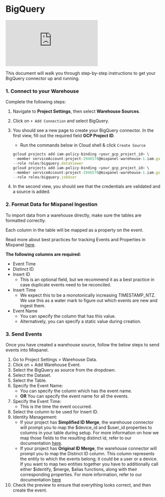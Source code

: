 # BigQuery

<div style={{position: 'relative', 'padding-bottom': '64.90384615384616%', height: 0}}>
    <iframe src="https://www.loom.com/embed/04f4ea75310744cdab477e1b47684db3?sid=3728258e-b860-431f-bdf2-cff508b2b19e"
        frameborder="0"
        webkitallowfullscreen mozallowfullscreen allowfullscreen
        style={{position: 'absolute', 'top': 0, 'left': 0, 'width': '100%', 'height': '100%'}}>
    </iframe>
</div>

This document will walk you through step-by-step instructions to get your BigQuery connector up and running.

### 1. Connect to your Warehouse

Complete the following steps:

1. Navigate to **Project Settings**, then select **Warehouse Sources**.
2. Click on `+ Add Connection` and select BigQuery.
3. You should see a new page to create your BigQuery connector. In the first view, fill out the required field **GCP Project ID**. 
    - Run the commands below in Cloud shell & click  `Create Source`
    
    ```jsx
    gcloud projects add-iam-policy-binding <your_gcp_project_id> \
    --member serviceAccount:project-2946576@mixpanel-warehouse-1.iam.gserviceaccount.com \
    --role roles/bigquery.dataViewer
    gcloud projects add-iam-policy-binding <your_gcp_project_id> \
    --member serviceAccount:project-2946576@mixpanel-warehouse-1.iam.gserviceaccount.com \
    --role roles/bigquery.jobUser
    ```
    
4. In the second view, you should see that the credentials are validated and a source is added. 


### 2. Format Data for Mixpanel Ingestion


To import data from a warehouse directly, make sure the tables are formatted correctly.

Each column in the table will be mapped as a property on the event. 

Read more about best practices for tracking Events and Properties in Mixpanel [here](https://docs.mixpanel.com/docs/tracking/how-tos/events-and-properties). 

**The following columns are required:** 

- Event Time
- Distinct ID
- Insert ID
    - This is an optional field, but we recommend it as a best practice in case duplicate events need to be reconciled.
- Insert Time
    - We expect this to be a monotonically increasing TIMESTAMP_NTZ. We use this as a water mark to figure out which events are new and ingest them.
- Event Name
    - You can specify the column that has this value.
    - Alternatively, you can specify a static value during creation.

### 3. Send Events

Once you have created a warehouse source, follow the below steps to send events into Mixpanel.
1. Go to Project Settings > Warehouse Data.
2. Click on + Add Warehouse Event.
3. Select the BigQuery as source from the dropdown.
4. Select the Dataset.
5. Select the Table.
6. Specify the Event Name:
    - You can specify the column which has the event name.
    - **OR** You can specify the event name for all the events.
7. Specify the Event Time:
    - This is the time the event occurred.
8. Select the column to be used for Insert ID.
9. Identity Management:
    - If your project has **Simplified ID Merge**, the warehouse connector will prompt you to map the $device_id and $user_id properties to columns in your table during setup. For more information on how we map those fields to the resulting distinct id, refer to our documentation [here](https://docs.mixpanel.com/docs/tracking/how-tos/identifying-users#usage).
    - If your project has **Original ID Merge**, the warehouse connector will prompt you to map the Distinct ID column. This column represents the entity to which the events belong; it could be a user or a device. If you want to map two entities together you have to additionally call either $identify, $merge, $alias functions, along with their corresponding properties. For more information, refer to our documentation [here](https://docs.mixpanel.com/docs/tracking/how-tos/identifying-users#how-does-the-simplified-api-differ-from-the-original-api) 
10. Check the preview to ensure that everything looks correct, and then create the event.
